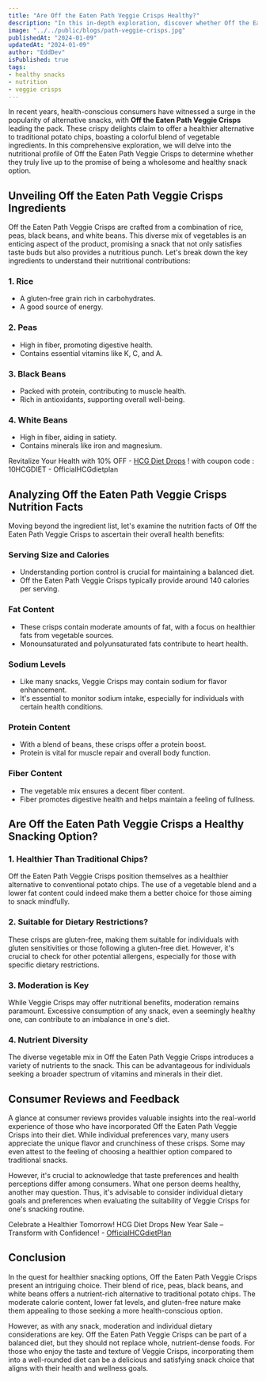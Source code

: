 ```yaml
---
title: "Are Off the Eaten Path Veggie Crisps Healthy?"
description: "In this in-depth exploration, discover whether Off the Eaten Path Veggie Crisps live up to their promise of being a wholesome and healthy snack. Analyzing the ingredients, nutrition facts, and consumer reviews, we uncover the science behind these crispy delights and their potential impact on your health and wellness journey."
image: "../../public/blogs/path-veggie-crisps.jpg"
publishedAt: "2024-01-09"
updatedAt: "2024-01-09"
author: "EddDev"
isPublished: true
tags:
- healthy snacks
- nutrition
- veggie crisps
---
```




In recent years, health-conscious consumers have witnessed a surge in the popularity of alternative snacks, with **Off the Eaten Path Veggie Crisps** leading the pack. These crispy delights claim to offer a healthier alternative to traditional potato chips, boasting a colorful blend of vegetable ingredients. In this comprehensive exploration, we will delve into the nutritional profile of Off the Eaten Path Veggie Crisps to determine whether they truly live up to the promise of being a wholesome and healthy snack option.

## Unveiling Off the Eaten Path Veggie Crisps Ingredients

Off the Eaten Path Veggie Crisps are crafted from a combination of rice, peas, black beans, and white beans. This diverse mix of vegetables is an enticing aspect of the product, promising a snack that not only satisfies taste buds but also provides a nutritious punch. Let's break down the key ingredients to understand their nutritional contributions:

### 1. Rice
- A gluten-free grain rich in carbohydrates.
- A good source of energy.

### 2. Peas
- High in fiber, promoting digestive health.
- Contains essential vitamins like K, C, and A.

### 3. Black Beans
- Packed with protein, contributing to muscle health.
- Rich in antioxidants, supporting overall well-being.

### 4. White Beans
- High in fiber, aiding in satiety.
- Contains minerals like iron and magnesium.

Revitalize Your Health with 10% OFF - [HCG Diet Drops](https://shareasale.com/r.cfm?b=2414806&u=4040299&m=35635&urllink=&afftrack=) ! with coupon code : 10HCGDIET - OfficialHCGdietplan

## Analyzing Off the Eaten Path Veggie Crisps Nutrition Facts

Moving beyond the ingredient list, let's examine the nutrition facts of Off the Eaten Path Veggie Crisps to ascertain their overall health benefits:

### Serving Size and Calories
- Understanding portion control is crucial for maintaining a balanced diet.
- Off the Eaten Path Veggie Crisps typically provide around 140 calories per serving.

### Fat Content
- These crisps contain moderate amounts of fat, with a focus on healthier fats from vegetable sources.
- Monounsaturated and polyunsaturated fats contribute to heart health.

### Sodium Levels
- Like many snacks, Veggie Crisps may contain sodium for flavor enhancement.
- It's essential to monitor sodium intake, especially for individuals with certain health conditions.

### Protein Content
- With a blend of beans, these crisps offer a protein boost.
- Protein is vital for muscle repair and overall body function.

### Fiber Content
- The vegetable mix ensures a decent fiber content.
- Fiber promotes digestive health and helps maintain a feeling of fullness.

## Are Off the Eaten Path Veggie Crisps a Healthy Snacking Option?

### 1. Healthier Than Traditional Chips?
Off the Eaten Path Veggie Crisps position themselves as a healthier alternative to conventional potato chips. The use of a vegetable blend and a lower fat content could indeed make them a better choice for those aiming to snack mindfully.

### 2. Suitable for Dietary Restrictions?
These crisps are gluten-free, making them suitable for individuals with gluten sensitivities or those following a gluten-free diet. However, it's crucial to check for other potential allergens, especially for those with specific dietary restrictions.

### 3. Moderation is Key
While Veggie Crisps may offer nutritional benefits, moderation remains paramount. Excessive consumption of any snack, even a seemingly healthy one, can contribute to an imbalance in one's diet.

### 4. Nutrient Diversity
The diverse vegetable mix in Off the Eaten Path Veggie Crisps introduces a variety of nutrients to the snack. This can be advantageous for individuals seeking a broader spectrum of vitamins and minerals in their diet.

## Consumer Reviews and Feedback

A glance at consumer reviews provides valuable insights into the real-world experience of those who have incorporated Off the Eaten Path Veggie Crisps into their diet. While individual preferences vary, many users appreciate the unique flavor and crunchiness of these crisps. Some may even attest to the feeling of choosing a healthier option compared to traditional snacks.

However, it's crucial to acknowledge that taste preferences and health perceptions differ among consumers. What one person deems healthy, another may question. Thus, it's advisable to consider individual dietary goals and preferences when evaluating the suitability of Veggie Crisps for one's snacking routine.

Celebrate a Healthier Tomorrow! HCG Diet Drops New Year Sale – Transform with Confidence! - [OfficialHCGdietPlan](https://shareasale.com/u.cfm?d=1082540&m=35635&u=4040299&afftrack=)

## Conclusion

In the quest for healthier snacking options, Off the Eaten Path Veggie Crisps present an intriguing choice. Their blend of rice, peas, black beans, and white beans offers a nutrient-rich alternative to traditional potato chips. The moderate calorie content, lower fat levels, and gluten-free nature make them appealing to those seeking a more health-conscious option.

However, as with any snack, moderation and individual dietary considerations are key. Off the Eaten Path Veggie Crisps can be part of a balanced diet, but they should not replace whole, nutrient-dense foods. For those who enjoy the taste and texture of Veggie Crisps, incorporating them into a well-rounded diet can be a delicious and satisfying snack choice that aligns with their health and wellness goals.
